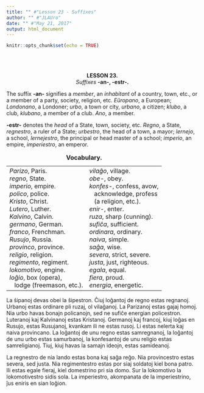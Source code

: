 ```yaml
---
title: "" #"Lesson 23 - Suffixes"
author: "" #"JLAUro"
date: "" #"May 21, 2017"
output: html_document
---
```


```r
knitr::opts_chunk$set(echo = TRUE)
```

<br/><br/>

<!-- =============================058.png============================ -->
<center><b>LESSON 23.</b></center>

<center><i>Suffixes</i> <b>-an-, -estr-.</b></center>

<p>The suffix <b>-an-</b> signifies a <i>member</i>, an
<i>inhabitant</i> of a country, town, etc., or a member of a
party, society, religion, etc. <i>E&#365;ropano</i>, a European;
<i>Londonano</i>, a Londoner; <i>urbo</i>, a town or city,
<i>urbano</i>, a citizen; <i>klubo</i>, a club, <i>klubano</i>, a
member of a club. <i>Ano</i>, a member.</p>

<p><b>-estr-</b> denotes the <i>head</i> of a State, town,
society, etc. <i>Regno</i>, a State, <i>regnestro</i>, a ruler of
a State; <i>urbestro</i>, the head of a town, a mayor;
<i>lernejo</i>, a school, <i>lernejestro</i>, the principal or
head master of a school; <i>imperio</i>, an empire,
<i>imperiestro</i>, an emperor.</p>

<center>
<table cellspacing="8">
<caption><b>Vocabulary.</b></caption>

<tr>
<td nowrap valign="top"><i>Parizo</i>, Paris.<br>
 <i>regno</i>, State.<br>
 <i>imperio</i>, empire.<br>
 <i>polico</i>, police.<br>
 <i>Kristo</i>, Christ.<br>
 <i>Lutero</i>, Luther.<br>
 <i>Kalvino</i>, Calvin.<br>
 <i>germano</i>, German.<br>
 <i>franco</i>, Frenchman.<br>
 <i>Rusujo</i>, Russia.<br>
 <i>provinco</i>, province.<br>
 <i>religio</i>, religion.<br>
 <i>regimento</i>, regiment.<br>
 <i>lokomotivo</i>, engine.<br>
 <i>lo&#285;io</i>, box (opera),<br>
   lodge (freemason, etc.).</td>
<td nowrap valign="top"><i>vila&#285;o</i>, village.<br>
 <i>obe-</i>, obey.<br>
 <i>konfes-</i>, confess, avow,<br>
   acknowledge, profess<br>
   (a religion, etc.).<br>
 <i>enir-</i>, enter.<br>
 <i>ruza</i>, sharp (cunning).<br>
 <i>sufi&#265;a</i>, sufficient.<br>
 <i>ordinara</i>, ordinary.<br>
 <i>naiva</i>, simple.<br>
 <i>sa&#285;a</i>, wise.<br>
 <i>severa</i>, strict, severe.<br>
 <i>justa</i>, just, righteous.<br>
 <i>egala</i>, equal.<br>
 <i>fiera</i>, proud.<br>
 <i>energia</i>, energetic.</td>
</tr>
</table>
</center>

<!-- =============================059.png============================ -->
<p>La &#349;ipanoj devas obei la &#349;ipestron. &#264;iuj
lo&#285;antoj de regno estas regnanoj. Urbanoj estas ordinare pli
ruzaj, ol vila&#285;anoj. La Parizanoj estas gajaj homoj. Nia
urbo havas bonajn policanojn, sed ne sufi&#265;e energian
policestron. Luteranoj kaj Kalvinanoj estas Kristanoj. Germanoj
kaj francoj, kiuj lo&#285;as en Rusujo, estas Rusujanoj, kvankam
ili ne estas rusoj. Li estas nelerta kaj naiva provincano. La
lo&#285;antoj de unu regno estas samregnanoj, la lo&#285;antoj de
unu urbo estas samurbanoj, la konfesantoj de unu religio estas
samreligianoj. Tiuj, kiuj havas la samajn ideojn, estas
samideanoj.</p>

<p>La regnestro de nia lando estas bona kaj sa&#285;a re&#285;o.
Nia provincestro estas severa, sed justa. Nia regimentestro estas
por siaj soldatoj kiel bona patro. Ili estas egale fieraj, kiel
domestrino pri sia domo. Sur la lokomotivo la lokomotivestro
sidis sola. La imperiestro, akompanata de la imperiestrino,
&#309;us eniris en sian lo&#285;ion.</p>
